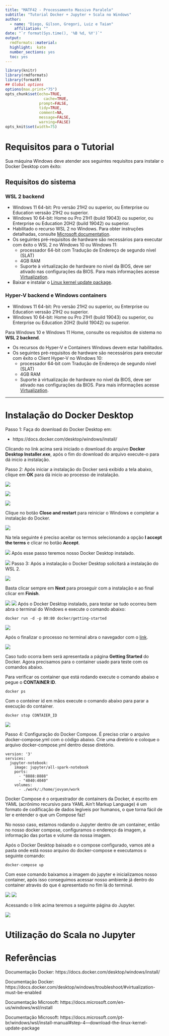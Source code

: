 ```yaml
---
title: "MATF42 - Processamento Massivo Paralelo"
subtitle: "Tutorial Docker + Jupyter + Scala no Windows"
author:
  - name: "Diego, Gilson, Gregori, Luiz e Taian"
    affiliation: ""
date: "`r format(Sys.time(), '%B %d, %Y')`"
output:
  rmdformats::material:
  highlight:  kate
  number_sections: yes
  toc: yes
---
```


```r
library(knitr)
library(rmdformats)
library(formatR)
## Global options
options(max.print="75")
opts_chunk$set(echo=TRUE,
	             cache=TRUE,
               prompt=FALSE,
               tidy=TRUE,
               comment=NA,
               message=FALSE,
               warning=FALSE)
opts_knit$set(width=75)
```

# Requisitos para o Tutorial

Sua máquina Windows deve atender aos seguintes requisitos para instalar o Docker Desktop com êxito:

## Requisitos do sistema {.tabset .tabset-fade .tabset-pills}

### WSL 2 backend

* Windows 11 64-bit: Pro versão 21H2 ou superior, ou Enterprise ou Education verssão 21H2 ou superior.
* Windows 10 64-bit: Home ou Pro 21H1 (build 19043) ou superior, ou Enterprise ou Education 20H2 (build 19042) ou superior.
* Habilitado o recurso WSL 2 no Windows. Para obter instruções detalhadas, consulte [Microsoft documentation](https://docs.microsoft.com/en-us/windows/wsl/install).
* Os seguintes pré-requisitos de hardware são necessários para executar com êxito o WSL 2 no Windows 10 ou Windows 11:
  - processador 64-bit com Tradução de Endereço de segundo nível (SLAT)
  - 4GB RAM
  - Suporte à virtualização de hardware no nível da BIOS, deve ser ativado nas configurações da BIOS. Para mais informações acesse [Virtualization](https://docs.docker.com/desktop/windows/troubleshoot/#virtualization-must-be-enabled).
* Baixar e instalar o [Linux kernel update package](https://docs.microsoft.com/pt-br/windows/wsl/install-manual#step-4---download-the-linux-kernel-update-package).

### Hyper-V backend e Windows containers

* Windows 11 64-bit: Pro versão 21H2 ou superior, ou Enterprise ou Education verssão 21H2 ou superior.
* Windows 10 64-bit: Home ou Pro 21H1 (build 19043) ou superior, ou Enterprise ou Education 20H2 (build 19042) ou superior.

Para Windows 10 e Windows 11 Home, consulte os requisitos de sistema no **WSL 2 backend**.

* Os recursos do Hyper-V e Containers Windows devem estar habilitados.
* Os seguintes pré-requisitos de hardware são necessários para executar com êxito o Client Hyper-V no Windows 10:
  - processador 64-bit com Tradução de Endereço de segundo nível (SLAT)
  - 4GB RAM
  - Suporte à virtualização de hardware no nível da BIOS, deve ser ativado nas configurações da BIOS. Para mais informações acesse [Virtualization](https://docs.docker.com/desktop/windows/troubleshoot/#virtualization-must-be-enabled).

---

# Instalação do Docker Desktop

Passo 1: Faça do download do Docker Desktop em: 

* https://docs.docker.com/desktop/windows/install/

Clicando no link acima será iniciado o download do arquivo **Docker Desktop Installer.exe**, após o fim do download do arquivo execute-o para dá inicio a instalação.

Passo 2: Após iniciar a instalação do Docker será exibido a tela abaixo, clique em **OK** para dá inicio ao processo de instalação.

![](imagens/p1.jpg)

![](imagens/p2.jpg)

![](imagens/p3.jpg)

Clique no botão **Close and restart** para reiniciar o Windows e completar a instalação do Docker.

![](imagens/p4.jpg)

Na tela seguinte é preciso aceitar os termos selecionando a opção **I accept the terms** e clicar no botão **Accept**.

![](imagens/p5.jpg)
Após esse passo teremos nosso Docker Desktop instalado.

![](imagens/p6.jpg)
Passo 3: Após a instalação o Docker Desktop solicitará a instalação do WSL 2.

![](imagens/p7.jpg)

Basta clicar sempre em **Next** para proseguir com a instalação e ao final clicar em **Finish**.

![](imagens/p8.jpg)
![](imagens/p10.jpg)
Após o Docker Desktop instalado, para testar se tudo ocorreu bem abra o terminal do Windows e execute o comando abaixo:

```
docker run -d -p 80:80 docker/getting-started
```

![](imagens/p11.jpg)


Após o finalizar o processo no terminal abra o navegador com o [link](http://localhost).

![](imagens/p12.jpg)

Caso tudo ocorra bem será apresentada a página **Getting Started** do Docker. 
Agora precisamos para o container usado para teste com os comandos abaixo.

Para verificar os container que está rodando execute o comando abaixo e pegue o **CONTAINER ID**.

````
docker ps
````

Com o conteiner id em mãos execute o comando abaixo para parar a execução do container.

```
docker stop CONTAIER_ID
```

![](imagens/p13.jpg)

Passo 4: Configuração do Docker Compose.
É preciso criar o arquivo docker-compose.yml com o código abaixo. Crie uma diretório e coloque o arquivo docker-compose.yml dentro desse diretório.

```
version: '3'
services:
  jupyter-notebook:
    image: jupyter/all-spark-notebook
    ports:
      - "8888:8888"
      - "4040:4040"
    volumes:
      - ./work/:/home/jovyan/work
```

Docker Compose é o orquestrador de containers da Docker, é escrito em YAML (acrônimo recursivo para YAML Ain’t Markup Language) é um formato de codificação de dados legíveis por humanos, o que torna fácil de ler e entender o que um Compose faz!

No nosso caso, estamos rodando o Jupyter dentro de um container, então no nosso docker compose, configuramos o endereço da imagem, a informação das portas e volume da nossa imagem.

Após o Docker Desktop baixado e o compose configurado, vamos até a pasta onde está nosso arquivo do docker-compose e executamos o seguinte comando:

```
docker-compose up
```

Com esse comando baixamos a imagem do jupyter e inicializamos nosso container, após isso conseguimos acessar nosso ambiente já dentro do container através do que é apresentado no fim lá do terminal.


![](imagens/p14.jpg)
![](imagens/p15.jpg)

Acessando o link acima teremos a seguinte página do Jupyter.

![](imagens/p16.jpg)

# Utilização do Scala no Jupyter


# Referências

Documentação Docker: https://docs.docker.com/desktop/windows/install/

Documentação Docker: https://docs.docker.com/desktop/windows/troubleshoot/#virtualization-must-be-enabled

Documentação Microsoft: https://docs.microsoft.com/en-us/windows/wsl/install

Documentação Microsoft: https://docs.microsoft.com/pt-br/windows/wsl/install-manual#step-4---download-the-linux-kernel-update-package
